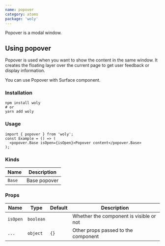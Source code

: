 ```yaml
---
name: popover
category: atoms
package: 'woly'
---
```



Popover is a modal window.

## Using popover

Popover is used when you want to show the content in the same window. It creates the floating layer over the current page to get user feedback or display information.

You can use Popover with Surface component.

### Installation

```shell
npm install woly
# or
yarn add woly
```

### Usage

```tsx
import { popover } from 'woly';
const Example = () => (
  <popover.Base isOpen={isOpen}>Popover content</popover.Base>
);
```

### Kinds

| Name   | Description  |
| ------ | ------------ |
| `Base` | Base popover |

### Props

| Name     | Type      | Default | Description                             |
| -------- | --------- | ------- | --------------------------------------- |
| `isOpen` | `boolean` |         | Whether the component is visible or not |
| `...`    | `object`  | `{}`    | Other props passed to the component     |

